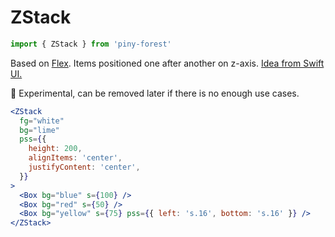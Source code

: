 
# ZStack

```js
import { ZStack } from 'piny-forest'
```

Based on [Flex](#flex). Items positioned one after another on z-axis.
[Idea from Swift UI.](https://developer.apple.com/documentation/swiftui/zstack)

🧪 Experimental, can be removed later if there is no enough use cases.

```jsx live
<ZStack
  fg="white"
  bg="lime"
  pss={{
    height: 200,
    alignItems: 'center',
    justifyContent: 'center',
  }}
>
  <Box bg="blue" s={100} />
  <Box bg="red" s={50} />
  <Box bg="yellow" s={75} pss={{ left: 's.16', bottom: 's.16' }} />
</ZStack>
```
